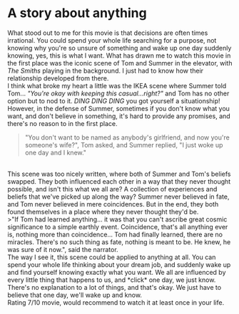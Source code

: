 # A story about anything

What stood out to me for this movie is that decisions are often times irrational. You could spend your whole life searching for a purpose, not knowing why you're so unsure of something and wake up one day suddenly knowing, yes, this is what I want. What has drawn me to watch this movie in the first place was the iconic scene of Tom and Summer in the elevator, with *The Smiths* playing in the background. I just had to know how their relationship developed from there.
<br/>
I think what broke my heart a little was the IKEA scene where Summer told Tom... *"You're okay with keeping this casual...right?"* and Tom has no other option but to nod to it. *DING DING DING* you got yourself a situationship! However, in the defense of Summer, sometimes if you don't know what you want, and don't believe in something, it's hard to provide any promises, and there's no reason to in the first place.
<br/>
> "You don't want to be named as anybody's girlfriend, and now you're someone's wife?", Tom asked, and Summer replied, "I just woke up one day and I knew."
<br/>
This scene was too nicely written, where both of Summer and Tom's beliefs swapped. They both influenced each other in a way that they never thought possible, and isn't this what we all are? A collection of experiences and beliefs that we've picked up along the way? Summer never believed in fate, and Tom never believed in mere coincidences. But in the end, they both found themselves in a place where they never thought they'd be.
<br/>
>"If Tom had learned anything... it was that you can't ascribe great cosmic significance to a simple earthly event. Coincidence, that's all anything ever is, nothing more than coincidence... Tom had finally learned, there are no miracles. There's no such thing as fate, nothing is meant to be. He knew, he was sure of it now.", said the narrator.
<br/>
The way I see it, this scene could be applied to anything at all. You can spend your whole life thinking about your dream job, and suddenly wake up and find yourself knowing exactly what you want. We all are influenced by every little thing that happens to us, and *click* one day, we just know.
<br/>
There's no explanation to a lot of things, and that's okay. We just have to believe that one day, we'll wake up and know.
<br/>
Rating 7/10 movie, would recommend to watch it at least once in your life.
